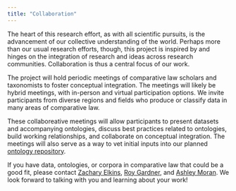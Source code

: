 ```yaml
---
title: "Collaboration"
---
```


The heart of this research effort, as with all scientific pursuits, is the advancement of our collective understanding of the world. Perhaps more than our usual research efforts, though, this project is inspired by and hinges on the integration of research and ideas across research communities. Collaboration is thus a central focus of our work.

The project will hold periodic meetings of comparative law scholars and taxonomists to foster conceptual integration. The meetings will likely be hybrid meetings, with in-person and virtual participation options. We invite participants from diverse regions and fields who produce or classify data in many areas of comparative law. 

These collaboreative meetings will allow participants to present datasets and accompanying ontologies, discuss best practices related to ontologies, build working relationships, and collaborate on conceptual integration. The meetings will also serve as a way to vet initial inputs into our planned [ontology repository](https://conceptintegration.github.io/ontology_repository.html).

If you have data, ontologies, or corpora in comparative law that could be a good fit, please contact [Zachary Elkins](mailto:zelkins@austin.utexas.edu), [Roy Gardner](mailto:roybowesgardner@gmail.com), and [Ashley Moran](mailto:ashleymoran@utexas.edu). We look forward to talking with you and learning about your work!
